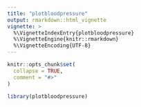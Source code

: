 ```yaml
---
title: "plotbloodpressure"
output: rmarkdown::html_vignette
vignette: >
  %\VignetteIndexEntry{plotbloodpressure}
  %\VignetteEngine{knitr::rmarkdown}
  %\VignetteEncoding{UTF-8}
---
```


```r
knitr::opts_chunk$set(
  collapse = TRUE,
  comment = "#>"
)
```

```r
library(plotbloodpressure)
```
